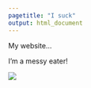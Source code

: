 ```yaml
---
pagetitle: "I suck"
output: html_document
---
```



My website...

I'm a messy eater!

![](pics/hamburger.jpeg)


